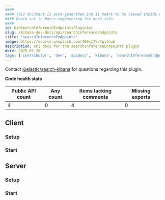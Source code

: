```yaml
---
####
#### This document is auto-generated and is meant to be viewed inside our experimental, new docs system.
#### Reach out in #docs-engineering for more info.
####
id: kibSearchInferenceEndpointsPluginApi
slug: /kibana-dev-docs/api/searchInferenceEndpoints
title: "searchInferenceEndpoints"
image: https://source.unsplash.com/400x175/?github
description: API docs for the searchInferenceEndpoints plugin
date: 2025-07-28
tags: ['contributor', 'dev', 'apidocs', 'kibana', 'searchInferenceEndpoints']
---
```




Contact [@elastic/search-kibana](https://github.com/orgs/elastic/teams/search-kibana) for questions regarding this plugin.

**Code health stats**

| Public API count  | Any count | Items lacking comments | Missing exports |
|-------------------|-----------|------------------------|-----------------|
| 4 | 0 | 4 | 0 |

## Client

### Setup
<DocDefinitionList data={[searchInferenceEndpointsObj.client.setup]}/>

### Start
<DocDefinitionList data={[searchInferenceEndpointsObj.client.start]}/>

## Server

### Setup
<DocDefinitionList data={[searchInferenceEndpointsObj.server.setup]}/>

### Start
<DocDefinitionList data={[searchInferenceEndpointsObj.server.start]}/>

